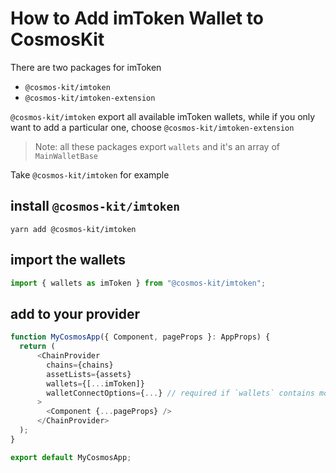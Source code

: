 # How to Add imToken Wallet to CosmosKit

There are two packages for imToken

- `@cosmos-kit/imtoken`
- `@cosmos-kit/imtoken-extension`

`@cosmos-kit/imtoken` export all available imToken wallets, while if you only want to add a particular one, choose `@cosmos-kit/imtoken-extension`

> Note: all these packages export `wallets` and it's an array of `MainWalletBase`

Take `@cosmos-kit/imtoken` for example

## install `@cosmos-kit/imtoken`

```
yarn add @cosmos-kit/imtoken
```

## import the wallets

```js
import { wallets as imToken } from "@cosmos-kit/imtoken";
```

## add to your provider

```js
function MyCosmosApp({ Component, pageProps }: AppProps) {
  return (
      <ChainProvider
        chains={chains}
        assetLists={assets}
        wallets={[...imToken]}
        walletConnectOptions={...} // required if `wallets` contains mobile wallets
      >
        <Component {...pageProps} />
      </ChainProvider>
  );
}

export default MyCosmosApp;
```
